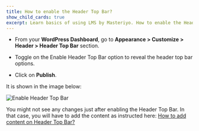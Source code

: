 ---
title: How to enable the Header Top Bar?
show_child_cards: true
excerpt: Learn basics of using LMS by Masteriyo. How to enable the Header Top Bar.
---

- From your **WordPress Dashboard**, go to **Appearance > Customize > Header > Header Top Bar** section.

- Toggle on the Enable Header Top Bar option to reveal the header top bar options.

- Click on **Publish**.

It is shown in the image below:

![Enable Header Top Bar](https://user-images.githubusercontent.com/109593521/183464292-14165190-5b7d-4e08-8ee3-4070128bf5f2.png)

You might not see any changes just after enabling the Header Top Bar. In that case, you will have to add the content as instructed here: [How to add content on Header Top Bar?](https://docs.masteriyo.com/elearning/customizer[header]/header-top-bar/add-content-in-header-top-bar)



